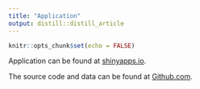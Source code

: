 ```yaml
---
title: "Application"
output: distill::distill_article
---
```


```r
knitr::opts_chunk$set(echo = FALSE)
```


Application can be found at [shinyapps.io](https://ygliu.shinyapps.io/vast2021/).


The source code and data can be found at [Github.com](https://github.com/CliveLiu/vast2021mc2/tree/master/ShinyApp).




